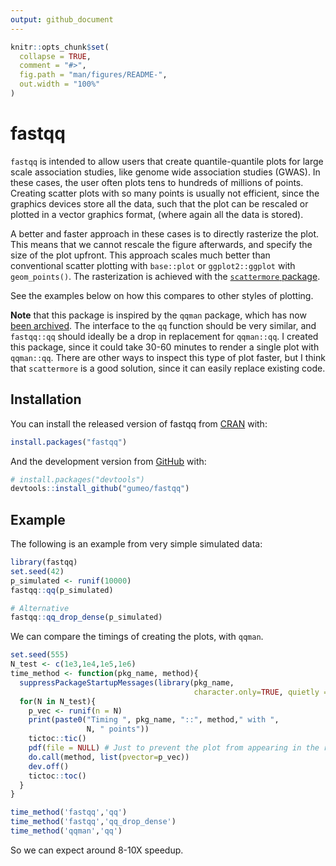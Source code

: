 ```yaml
---
output: github_document
---
```


<!-- README.md is generated from README.Rmd. Please edit that file -->

```r
knitr::opts_chunk$set(
  collapse = TRUE,
  comment = "#>",
  fig.path = "man/figures/README-",
  out.width = "100%"
)
```

# fastqq

<!-- badges: start -->
<!-- badges: end -->

`fastqq` is intended to allow users that create quantile-quantile plots for
large scale association studies, like genome wide association studies (GWAS).
In these cases, the user often plots tens to hundreds of millions of points.
Creating scatter plots with so many points is usually not efficient, since the
graphics devices store all the data, such that the plot can be rescaled or 
plotted in a vector graphics format, (where again all the data is stored).

A better and faster approach in these cases is to directly rasterize the plot.
This means that we cannot rescale the figure afterwards, and specify the
size of the plot upfront. This approach scales much better than conventional
scatter plotting with `base::plot` or `ggplot2::ggplot` with `geom_points()`.
The rasterization is achieved with the [`scattermore` package](https://github.com/exaexa/scattermore).

See the examples below on how this compares to other styles of plotting.

**Note** that this package is inspired by the `qqman` package, which has now
[been archived](https://github.com/stephenturner/qqman). The interface to the 
`qq` function should be very similar, and `fastqq::qq` should ideally be a drop
in replacement for `qqman::qq`. I created this package, since it could take
30-60 minutes to render a single plot with `qqman::qq`. There are other ways 
to inspect this type of plot faster, but I think that `scattermore` is a good
solution, since it can easily replace existing code.

## Installation

You can install the released version of fastqq from [CRAN](https://CRAN.R-project.org) with:

``` r
install.packages("fastqq")
```

And the development version from [GitHub](https://github.com/) with:

``` r
# install.packages("devtools")
devtools::install_github("gumeo/fastqq")
```
## Example

The following is an example from very simple simulated data:

```r
library(fastqq)
set.seed(42)
p_simulated <- runif(10000)
fastqq::qq(p_simulated)

# Alternative
fastqq::qq_drop_dense(p_simulated)
```

We can compare the timings of creating the plots, with `qqman`.

```r
set.seed(555)
N_test <- c(1e3,1e4,1e5,1e6)
time_method <- function(pkg_name, method){
  suppressPackageStartupMessages(library(pkg_name, 
                                         character.only=TRUE, quietly = TRUE))
  for(N in N_test){
    p_vec <- runif(n = N)
    print(paste0("Timing ", pkg_name, "::", method," with ", 
                 N, " points"))
    tictoc::tic()
    pdf(file = NULL) # Just to prevent the plot from appearing in the readme...
    do.call(method, list(pvector=p_vec))
    dev.off()
    tictoc::toc()  
  }
}

time_method('fastqq','qq')
time_method('fastqq','qq_drop_dense')
time_method('qqman','qq')
```

So we can expect around 8-10X speedup.
